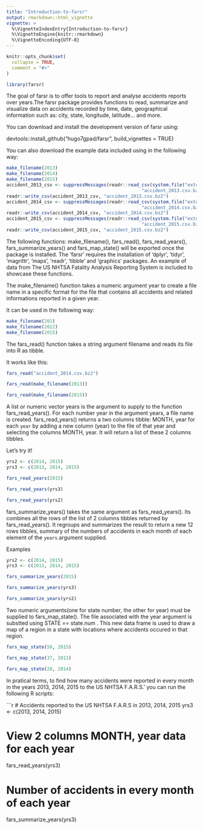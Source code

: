 ```yaml
---
title: "Introduction-to-farsr"
output: rmarkdown::html_vignette
vignette: >
  %\VignetteIndexEntry{Introduction-to-farsr}
  %\VignetteEngine{knitr::rmarkdown}
  %\VignetteEncoding{UTF-8}
---
```


```r
knitr::opts_chunk$set(
  collapse = TRUE,
  comment = "#>"
)
```

```r
library(farsr)
```


The goal of farsr is to offer tools to report and analyse accidents
reports over years.The farsr package provides functions to read,
summarize and visualize data on accidents recorded by time, date,
geographical information such as: city, state, longitude, latitude… and
more.

You can download and install the development version of farsr using:

  devtools::install_github("hugo7gpad/farsr", build_vignettes = TRUE)


You can also download the example data included using in the following way:

```r
make_filename(2013)
make_filename(2014)
make_filename(2015)
accident_2013_csv <- suppressMessages(readr::read_csv(system.file("extdata", 
                                                  "accident_2013.csv.bz2", package = "farsr")))
readr::write_csv(accident_2013_csv, "accident_2013.csv.bz2")
accident_2014_csv <- suppressMessages(readr::read_csv(system.file("extdata", 
                                                  "accident_2014.csv.bz2", package = "farsr")))
readr::write_csv(accident_2014_csv, "accident_2014.csv.bz2")
accident_2015_csv <- suppressMessages(readr::read_csv(system.file("extdata", 
                                                  "accident_2015.csv.bz2", package = "farsr")))
readr::write_csv(accident_2015_csv, "accident_2015.csv.bz2")
```


The following functions: make_filename(), fars_read(), fars_read_years(),
fars_summarize_years() and fars_map_state() will be exported once the package is installed.  The 'farsr' requires the installation of
'dplyr', 'tidyr', 'magrittr', 'maps', 'readr', 'tibble' and 'graphics' packages.
An example of data from The US NHTSA Fatality Analysis Reporting System is
included to showcase these functions.

The make_filename() function takes a numeric argument year to create a file name in a specific format for the file that contains all accidents and  related informations reported in a given year.

It can be used in the following way:

```r
make_filename(201)
make_filename(2022)
make_filename(2015)
```



The fars_read() function takes a string argument filename and reads its file into R as tibble.

It works like this:

```r
fars_read("accident_2014.csv.bz2")

fars_read(make_filename(2013))

fars_read(make_filename(2015))
```



A list or numeric vector years is the argument to supply to the function fars_read_years(). For each number year in the argument years, a file name is created. fars_read_years() returns a two columns tibble: MONTH, year for each
`year` by adding a new column (year) to the file of that year and selecting the columns MONTH, year. It will return a list of these 2 columns tibbles.

Let's try it!

```r
yrs2 <- c(2014, 2015)
yrs3 <- c(2013, 2014, 2015)

fars_read_years(2015)

fars_read_years(yrs3)

fars_read_years(yrs2)
```



fars_summarize_years() takes the same argument as fars_read_years(). Its combines all the rows of the list of 2 columns tibbles returned by fars_read_years(). It regroups and summarizes the result to return a new 12 rows tibbles, summary of the numbers of accidents in each month of each element of the `years`.argument supplied.

Examples

```r
yrs2 <- c(2014, 2015)
yrs3 <- c(2013, 2014, 2015)

fars_summarize_years(2015)

fars_summarize_years(yrs3)

fars_summarize_years(yrs2)
```



Two numeric arguments(one for state number, the other for year) must be supplied to fars_map_state(). The file associated with the year argument is substted using STATE == state.num . This new data frame is used to draw a map of a region in a state with locations where accidents occured in that region.

```r
fars_map_state(50, 2015)

fars_map_state(37, 2013)

fars_map_state(28, 2014)
```


In pratical terms, to find how many accidents were reported in every month in the years 2013, 2014, 2015 to the US NHTSA F.A.R.S.' you can run the following R scripts:

```r
# Accidents reported to the US NHTSA F.A.R.S in 2013, 2014, 2015
yrs3 <- c(2013, 2014, 2015)

# View 2 columns MONTH, year data for each year
fars_read_years(yrs3)

# Number of accidents in every month of each year
fars_summarize_years(yrs3)


